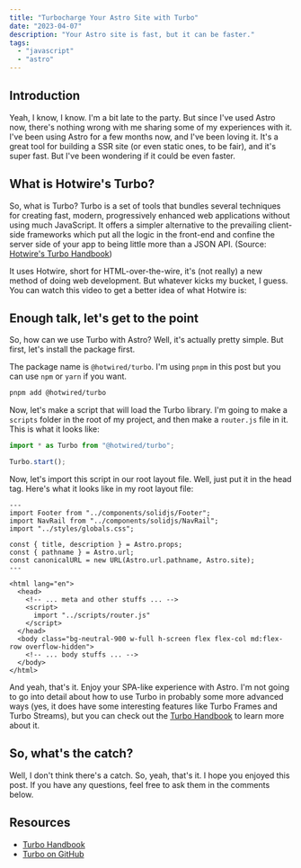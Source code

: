 ```yaml
---
title: "Turbocharge Your Astro Site with Turbo"
date: "2023-04-07"
description: "Your Astro site is fast, but it can be faster."
tags:
  - "javascript"
  - "astro"
---
```



## Introduction

Yeah, I know, I know. I'm a bit late to the party. But since I've used Astro now, there's nothing wrong with me
sharing some of my experiences with it. I've been using Astro for a few months now, and I've been loving it. It's
a great tool for building a SSR site (or even static ones, to be fair), and it's super fast. But I've been wondering
if it could be even faster.

## What is Hotwire's Turbo?

So, what is Turbo? Turbo is a set of tools that bundles several techniques for creating fast, modern,
progressively enhanced web applications without using much JavaScript. It offers a simpler alternative to the prevailing
client-side frameworks which put all the logic in the front-end and confine the server side of your app to being little
more than a JSON API. (Source: [Hotwire's Turbo Handbook](https://turbo.hotwired.dev/handbook/introduction))

It uses Hotwire, short for HTML-over-the-wire, it's (not really) a new method of doing web development. But whatever
kicks my bucket, I guess. You can watch this video to get a better idea of what Hotwire is:

<YouTube id="eKY-QES1XQQ" />

## Enough talk, let's get to the point

So, how can we use Turbo with Astro? Well, it's actually pretty simple. But first, let's install the package first.

The package name is `@hotwired/turbo`. I'm using `pnpm` in this post but you can use `npm` or `yarn` if you want.

```bash
pnpm add @hotwired/turbo
```

Now, let's make a script that will load the Turbo library. I'm going to make a `scripts` folder in the root of my
project, and then make a `router.js` file in it. This is what it looks like:

```js
import * as Turbo from "@hotwired/turbo";

Turbo.start();
```

Now, let's import this script in our root layout file. Well, just put it in the head tag. Here's what it looks like in my root layout file:

```astro
---
import Footer from "../components/solidjs/Footer";
import NavRail from "../components/solidjs/NavRail";
import "../styles/globals.css";

const { title, description } = Astro.props;
const { pathname } = Astro.url;
const canonicalURL = new URL(Astro.url.pathname, Astro.site);
---

<html lang="en">
  <head>
    <!-- ... meta and other stuffs ... -->
    <script>
      import "../scripts/router.js"
    </script>
  </head>
  <body class="bg-neutral-900 w-full h-screen flex flex-col md:flex-row overflow-hidden">
    <!-- ... body stuffs ... -->
  </body>
</html>
```

And yeah, that's it. Enjoy your SPA-like experience with Astro. I'm not going to go into detail about how to use Turbo
in probably some more advanced ways (yes, it does have some interesting features like Turbo Frames and Turbo Streams),
but you can check out the [Turbo Handbook](https://turbo.hotwired.dev/handbook/introduction) to learn more about it.

## So, what's the catch?

Well, I don't think there's a catch. So, yeah, that's it. I hope you enjoyed this post. If you have any questions,
feel free to ask them in the comments below.

## Resources

- [Turbo Handbook](https://turbo.hotwired.dev/handbook/introduction)
- [Turbo on GitHub](https://github.com/hotwired/turbo)
